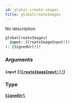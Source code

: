 ```yaml
---
id: global-create-images
title: globalCreateImages
---
```


No description

```graphql
globalCreateImages(
  input: [CreateImageInput!]!
): [SignedUrl!]!

```

### Arguments

#### `input` ([`[CreateImageInput!]!`](/graphql/inputs/create-image-input))

### Type

#### [`SignedUrl`](/graphql/objects/signed-url)
